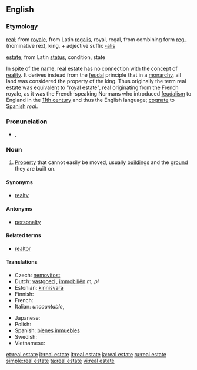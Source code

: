 {{wikipedia}}
==English==

===Etymology===
[[real]]; from {{etyl|fr}} [[royale]], from Latin [[regalis]], royal, regal, from combining form [[reg-]] (nominative rex), king, + adjective suffix [[-alis]]

[[estate]]; from Latin [[status]], condition, state

In spite of the name, real estate has no connection with the concept of [[reality]]. It derives instead from the [[feudal]] principle that in a [[monarchy]], all land was considered the property of the king. Thus originally the term real estate was equivalent to "royal estate", real originating from the French royale, as it was the French-speaking Normans who introduced [[feudalism]] to England in the [[11th century]] and thus the English language; [[cognate]] to [[Spanish]] ''real''.

===Pronunciation===
* {{enPR|/rēl' əstāt"/}}, {{IPA|/ˈriːl əˌsteɪt/}}

===Noun===
{{en-noun|-}}

# [[property|Property]] that cannot easily be moved, usually [[building]]s and the [[ground]] they are built on.

====Synonyms====
* [[realty]]

====Antonyms====
* [[personalty]]

====Related terms====
* [[realtor]]

====Translations====
{{trans-top|property that cannot easily be moved}}
* Czech: [[nemovitost]] {{f}}
* Dutch: [[vastgoed]] {{n}}, [[immobiliën]] ''m, pl''
* Estonian: [[kinnisvara]]
* Finnish: {{t|fi|kiinteistö}}
* French: {{t|fr|immobilier|m}}
* Italian: {{t|it|proprietà|f}} ''uncountable'', {{t|it|immobile|m}}
{{trans-mid}}
* Japanese: {{t|ja|不動産|tr=ふどうさん, [[fudōsan]]|sc=Jpan}}
* Polish: {{t|pl|nieruchomość|f}}
* Spanish: [[bienes inmuebles]] {{m|p}}
* Swedish: {{t|sv|fast egendom|c}}
* Vietnamese: {{t|vi|bất động sản}}
{{trans-bottom}}

[[et:real estate]]
[[it:real estate]]
[[lt:real estate]]
[[ja:real estate]]
[[ru:real estate]]
[[simple:real estate]]
[[ta:real estate]]
[[vi:real estate]]